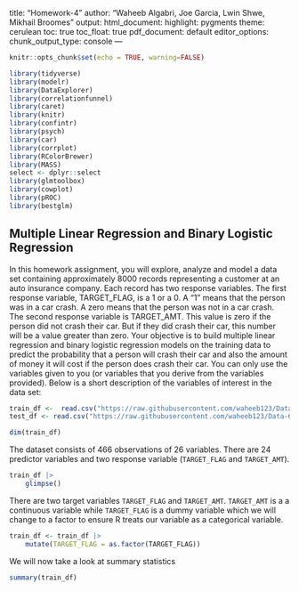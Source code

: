 title: "Homework-4"
author: "Waheeb Algabri, Joe Garcia, Lwin Shwe, Mikhail Broomes"
output:
  html_document:
    highlight: pygments
    theme: cerulean
    toc: true
    toc_float: true
  pdf_document: default
editor_options: 
  chunk_output_type: console
---
```{r setup, include=FALSE}
knitr::opts_chunk$set(echo = TRUE, warning=FALSE)

library(tidyverse)
library(modelr)
library(DataExplorer)
library(correlationfunnel)
library(caret)
library(knitr)
library(confintr)
library(psych)
library(car)
library(corrplot)
library(RColorBrewer)
library(MASS)
select <- dplyr::select
library(glmtoolbox)
library(cowplot)
library(pROC)
library(bestglm)

```


## Multiple Linear Regression and Binary Logistic Regression 

In this homework assignment, you will explore, analyze and model a data set containing approximately 8000
records representing a customer at an auto insurance company. Each record has two response variables. The
first response variable, TARGET_FLAG, is a 1 or a 0. A “1” means that the person was in a car crash. A zero
means that the person was not in a car crash. The second response variable is TARGET_AMT. This value is zero
if the person did not crash their car. But if they did crash their car, this number will be a value greater than zero.
Your objective is to build multiple linear regression and binary logistic regression models on the training data
to predict the probability that a person will crash their car and also the amount of money it will cost if the person
does crash their car. You can only use the variables given to you (or variables that you derive from the variables
provided). Below is a short description of the variables of interest in the data set:


```{r}
train_df <-  read.csv("https://raw.githubusercontent.com/waheeb123/Data-621/main/Homeworks/Homework%204/insurance_training_data.csv")
test_df <- read.csv("https://raw.githubusercontent.com/waheeb123/Data-621/main/Homeworks/Homework%204/insurance-evaluation-data.csv")
```


```{r}
dim(train_df)
```
The dataset consists of 466 observations of 26 variables. There are 24 predictor variables and two response variable (`TARGET_FLAG` and `TARGET_AMT`).


```{r}
train_df |>
    glimpse()
```
There are two target variables `TARGET_FLAG` and `TARGET_AMT`. `TARGET_AMT` is a a continuous variable while `TARGET_FLAG` is a dummy variable which we will change to a factor to ensure R treats our variable as a categorical variable. 

```{r}
train_df <- train_df |>
    mutate(TARGET_FLAG = as.factor(TARGET_FLAG))
```


We will now take a look at summary statistics 

```{r}
summary(train_df)

```



